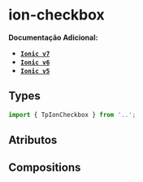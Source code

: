
<Meta of={checkboxStories} />

# ion-checkbox

**Documentação Adicional:**

- **[`Ionic v7`](https://ionicframework.com/docs/api/checkbox)**
- **[`Ionic v6`](https://ionicframework.com/docs/v6/api/checkbox)**
- **[`Ionic v5`](https://ionicframework.com/docs/v5/api/checkbox)**

## Types

```ts
import { TpIonCheckbox } from '..';
```

## Atributos

<Canvas of={checkboxStories.Default} />
<Controls of={checkboxStories.Default} />

## Compositions

<Canvas of={checkboxTextStories.Label} />
<Controls of={checkboxTextStories.Label} />
